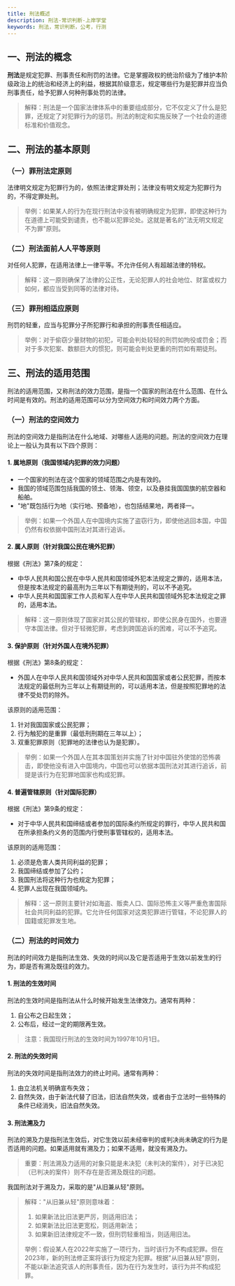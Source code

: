 ```yaml
---
title: 刑法概述
description: 刑法-常识判断-上岸学堂
keywords: 刑法，常识判断，公考，行测
---
```


## 一、刑法的概念

**刑法**是规定犯罪、刑事责任和刑罚的法律。它是掌握政权的统治阶级为了维护本阶级政治上的统治和经济上的利益，根据其阶级意志，规定哪些行为是犯罪并应当负刑事责任，给予犯罪人何种刑事处罚的法律。

> 解释：刑法是一个国家法律体系中的重要组成部分，它不仅定义了什么是犯罪，还规定了对犯罪行为的惩罚。刑法的制定和实施反映了一个社会的道德标准和价值观念。

## 二、刑法的基本原则

### （一）罪刑法定原则

法律明文规定为犯罪行为的，依照法律定罪处刑；法律没有明文规定为犯罪行为的，不得定罪处刑。

> 举例：如果某人的行为在现行刑法中没有被明确规定为犯罪，即使这种行为在道德上可能受到谴责，也不能以犯罪论处。这就是著名的"法无明文规定不为罪"原则。

### （二）刑法面前人人平等原则

对任何人犯罪，在适用法律上一律平等。不允许任何人有超越法律的特权。

> 解释：这一原则确保了法律的公正性，无论犯罪人的社会地位、财富或权力如何，都应当受到同等的法律对待。

### （三）罪刑相适应原则

刑罚的轻重，应当与犯罪分子所犯罪行和承担的刑事责任相适应。

> 举例：对于偷窃少量财物的初犯，可能会判处较轻的刑罚如拘役或罚金；而对于多次犯案、数额巨大的惯犯，则可能会判处更重的刑罚如有期徒刑。

## 三、刑法的适用范围

刑法的适用范围，又称刑法的效力范围，是指一个国家的刑法在什么范围、在什么时间是有效的。刑法的适用范围可以分为空间效力和时间效力两个方面。

### （一）刑法的空间效力

刑法的空间效力是指刑法在什么地域、对哪些人适用的问题。刑法的空间效力在理论上一般认为具有以下四个原则：

#### 1. 属地原则（我国领域内犯罪的效力问题）

- 一个国家的刑法在这个国家的领域范围之内是有效的。
- 我国的领域范围包括我国的领土、领海、领空，以及悬挂我国国旗的航空器和船舶。
- "地"既包括行为地（实行地、预备地），也包括结果地，两者择一。

> 举例：如果一个外国人在中国境内实施了盗窃行为，即使他逃回本国，中国仍然有权依据中国刑法对其进行追诉。

#### 2. 属人原则（针对我国公民在境外犯罪）

根据《刑法》第7条的规定：
- 中华人民共和国公民在中华人民共和国领域外犯本法规定之罪的，适用本法，但是按本法规定的最高刑为三年以下有期徒刑的，可以不予追究。
- 中华人民共和国国家工作人员和军人在中华人民共和国领域外犯本法规定之罪的，适用本法。

> 解释：这一原则体现了国家对其公民的管辖权，即使公民身在国外，也要遵守本国法律。但对于轻微犯罪，考虑到跨国追诉的困难，可以不予追究。

#### 3. 保护原则（针对外国人在境外犯罪）

根据《刑法》第8条的规定：
- 外国人在中华人民共和国领域外对中华人民共和国国家或者公民犯罪，而按本法规定的最低刑为三年以上有期徒刑的，可以适用本法，但是按照犯罪地的法律不受处罚的除外。

该原则的适用范围：
1. 针对我国国家或公民犯罪；
2. 行为触犯的是重罪（最低刑刑期在三年以上）；
3. 双重犯罪原则（犯罪地的法律也认为是犯罪）。

> 举例：如果一个外国人在其本国策划并实施了针对中国驻外使馆的恐怖袭击，即使他没有进入中国境内，中国也可以依据本国刑法对其进行追诉，前提是该行为在犯罪地国家也构成犯罪。

#### 4. 普遍管辖原则（针对国际犯罪）

根据《刑法》第9条的规定：
- 对于中华人民共和国缔结或者参加的国际条约所规定的罪行，中华人民共和国在所承担条约义务的范围内行使刑事管辖权的，适用本法。

该原则的适用范围：
1. 必须是危害人类共同利益的犯罪；
2. 我国缔结或参加了公约；
3. 我国刑法将这种行为也规定为犯罪；
4. 犯罪人出现在我国领域内。

> 解释：这一原则主要针对如海盗、贩卖人口、国际恐怖主义等严重危害国际社会共同利益的犯罪。它允许任何国家对这类犯罪进行管辖，不论犯罪人的国籍或犯罪发生地。

### （二）刑法的时间效力

刑法的时间效力是指刑法生效、失效的时间以及它是否适用于生效以前发生的行为，即是否有溯及既往的效力。

#### 1. 刑法的生效时间

刑法的生效时间是指刑法从什么时候开始发生法律效力。通常有两种：
1. 自公布之日起生效；
2. 公布后，经过一定的期限再生效。

> 注意：我国现行刑法的生效时间为1997年10月1日。

#### 2. 刑法的失效时间

刑法的失效时间是指刑法效力的终止时间。通常有两种：
1. 由立法机关明确宣布失效；
2. 自然失效，由于新法代替了旧法，旧法自然失效，或者由于立法时一些特殊的条件已经消失，旧法自然失效。

#### 3. 刑法溯及力

刑法的溯及力是指刑法生效后，对它生效以前未经审判的或判决尚未确定的行为是否适用的问题。如果适用就有溯及力；如果不适用，就没有溯及力。

> 重要：刑法溯及力适用的对象只能是未决犯（未判决的案件），对于已决犯（已判决的案件）则不存在是否溯及既往的问题。

我国刑法对于溯及力，采取的是"从旧兼从轻"原则。

> 解释："从旧兼从轻"原则意味着：
> 1. 如果新法比旧法更严厉，则适用旧法；
> 2. 如果新法比旧法更宽松，则适用新法；
> 3. 如果新旧法律规定不一致，但刑罚轻重相当，则适用旧法。
>
> 举例：假设某人在2022年实施了一项行为，当时该行为不构成犯罪。但在2023年，新的刑法修正案将该行为规定为犯罪。根据"从旧兼从轻"原则，不能以新法追究该人的刑事责任，因为在行为发生时，该行为并不构成犯罪。

